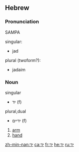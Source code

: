 ==Hebrew==

===Pronunciation===
SAMPA
;singular:
* jad
;plural (twoform?):
* jadaim

===Noun===
;singular
* יד (f)
;plural,dual
* ידיים (f)
 
# [[arm]]
# [[hand]]

[[zh-min-nan:יד]]
[[ca:יד]]
[[fr:יד]]
[[he:יד]]
[[ru:יד]]